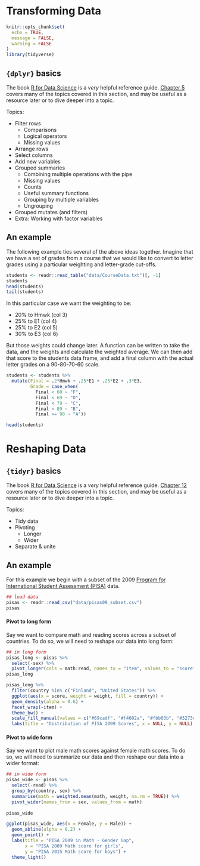 # Transforming Data

```r
knitr::opts_chunk$set(
  echo = TRUE,
  message = FALSE,
  warning = FALSE
)
library(tidyverse)
```

## `{dplyr}` basics {-}

The book [R for Data Science](https://r4ds.had.co.nz/) is a *very* helpful reference guide. [Chapter 5](https://r4ds.had.co.nz/transform.html) covers many of the topics covered in this section, and may be useful as a resource later or to dive deeper into a topic. 

Topics:

- Filter rows
  - Comparisons
  - Logical operators
  - Missing values
- Arrange rows
- Select columns
- Add new variables 
- Grouped summaries
  - Combining multiple operations with the pipe
  - Missing values
  - Counts
  - Useful summary functions
  - Grouping by multiple variables
  - Ungrouping
- Grouped mutates (and filters)
- Extra: Working with factor variables


<!--
## Filter rows

- Comparisons
- Logical operators
- Missing values


## Arrange rows

## Select columns

## Add new variables 


##  Grouped summaries

- Combining multiple operations with the pipe
- Missing values
- Counts
- Useful summary functions
- Grouping by multiple variables
- Ungrouping


## Grouped mutates (and filters)



-->









## An example

The following example ties several of the above ideas together. Imagine that we have a set of grades from a course that we would like to convert to letter grades using a particular weighting and letter-grade cut-offs.

```r
students <- readr::read_table("data/CourseData.txt")[, -1]
students
head(students)
tail(students)
```

In this particular case we want the weighting to be:

- 20% to Hmwk (col 3)
- 25% to E1 (col 4)
- 25% to E2 (col 5)
- 30% to E3 (col 6)

But those weights could change later. A function can be written to take the data, and the weights and calculate the weighted average. We can then add that score to the students data frame, and add a final column with the actual letter grades on a 90-80-70-60 scale.

```r
students <- students %>% 
  mutate(Final = .2*Hmwk + .25*E1 + .25*E2 + .3*E3,
         Grade = case_when(
           Final < 60 ~ "F",
           Final < 69 ~ "D",
           Final < 79 ~ "C",
           Final < 89 ~ "B",
           Final >= 90 ~ "A"))

head(students)
```


<!-- ## Extra: Working with factor variables -->





# Reshaping Data

## `{tidyr}` basics {-}

The book [R for Data Science](https://r4ds.had.co.nz/) is a *very* helpful reference guide. [Chapter 12](https://r4ds.had.co.nz/tidy-data.html) covers many of the topics covered in this section, and may be useful as a resource later or to dive deeper into a topic. 

Topics:

- Tidy data
- Pivoting
  - Longer
  - Wider
- Separate & unite



## An example

For this example we begin with a subset of the 2009 [Program for International Student Assessment (PISA)](https://nces.ed.gov/surveys/pisa/) data. 

```r
## load data
pisas <- readr::read_csv("data/pisas09_subset.csv")
pisas
```

#### Pivot to long form {-}

Say we want to compare math and reading scores across a subset of countries. To do so, we will need to reshape our data into long form:

```r
## in long form
pisas_long <- pisas %>% 
  select(-sex) %>% 
  pivot_longer(cols = math:read, names_to = "item", values_to = "score")
pisas_long

pisas_long %>% 
  filter(country %in% c("Finland", "United States")) %>%
  ggplot(aes(x = score, weight = weight, fill = country)) +
  geom_density(alpha = 0.6) +
  facet_wrap(~item) +
  theme_bw() +
  scale_fill_manual(values = c("#69cadf", "#f4602a", "#fbb03b", "#3273c2")[c(3,1)]) +
  labs(title = "Distribution of PISA 2009 Scores", x = NULL, y = NULL)
```

#### Pivot to wide form {-}

Say we want to plot male math scores against female math scores. To do so, we will need to summarize our data and then reshape our data into a wider format:

```r
## in wide form
pisas_wide <- pisas %>% 
  select(-read) %>% 
  group_by(country, sex) %>% 
  summarise(math = weighted.mean(math, weight, na.rm = TRUE)) %>% 
  pivot_wider(names_from = sex, values_from = math) 
  
pisas_wide

ggplot(pisas_wide, aes(x = Female, y = Male)) +
  geom_abline(alpha = 0.2) +
  geom_point() +
  labs(title = "PISA 2009 in Math - Gender Gap",
       x = "PISA 2009 Math score for girls",
       y = "PISA 2015 Math score for boys") +
  theme_light()
```

